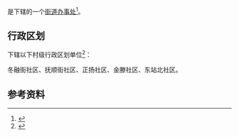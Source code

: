 {{中国乡级行政区|65/01/04/015/000}}

'''{{PAGENAMEBASE}}'''是{{PRC admin/fullname|65/01/04/015/000|3}}下辖的一个[[街道办事处|街道办事处]]<ref>{{PRC admin/ref sgc|{{PRC admin/parent|65/01/04/015/000}}}}</ref>。

== 行政区划 ==
{{PAGENAMEBASE}}下辖以下村级行政区划单位<ref>{{PRC admin/ref sgc|65/01/04/015/000}}</ref>：

冬融街社区、抚顺街社区、正扬社区、金滕社区、东站北社区。

== 参考资料 ==
{{reflist}}

{{新疆行政区划小作品}}
{{PRC admin/navcat|65/01/04/015/000}}